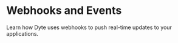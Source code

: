 # Webhooks and Events

Learn how Dyte uses webhooks to push real-time updates to your applications.

<CardSection id="Webhooks">

  <Card
    title="Webhooks Overview"
    to="/guides/features/webhooks/webhooks-overview"
  />
  <Card
    title="Set Up Webhooks to Receive Real-time Updates"
    to="/guides/features/webhooks/webhooks-and-events"
  />
  <Card
    title="View Webhook Events List"
    to="/guides/features/webhooks/webhook-events"
  />
  <Card
    title="Verify Webhooks"
    to="/guides/features/webhooks/signatures"
  />
</CardSection>

